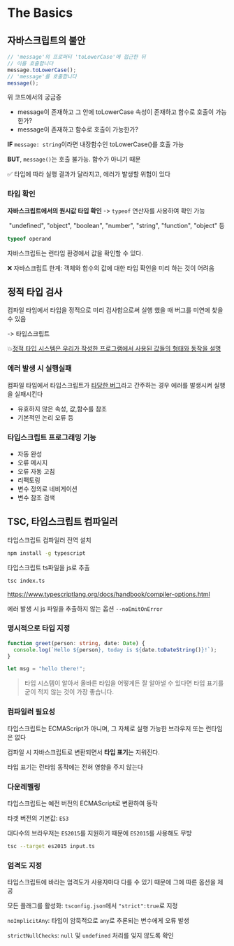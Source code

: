 # The Basics


## 자바스크립트의 불안

```javascript
// 'message'의 프로퍼티 'toLowerCase'에 접근한 뒤
// 이를 호출합니다
message.toLowerCase();
// 'message'를 호출합니다
message();
```

위 코드에서의 궁금증

- message이 존재하고 그 안에 toLowerCase 속성이 존재하고 함수로 호출이 가능한가?
- message이 존재하고 함수로 호출이 가능한가?

 **IF** `message: string`이라면 내장함수인 toLowerCase()를 호출 가능

**BUT**, `message()`는 호출 불가능. 함수가 아니기 때문

✅ 타입에 따라 실행 결과가 달라지고, 에러가 발생할 위험이 있다


### 타입 확인

**자바스크립트에서의 원시값 타입 확인** -> `typeof` 연산자를 사용하여 확인 가능

​ "undefined", "object", "boolean", "number", "string", "function", "object" 등

```javascript
typeof operand
```

자바스크립트는 런타임 환경에서 값을 확인할 수 있다.

❌ 자바스크립트 한계: 객체와 함수의 값에 대한 타입 확인을 미리 하는 것이 어려움


## 정적 타입 검사

컴파일 타임에서 타입을 정적으로 미리 검사함으로써 실행 했을 때 버그를 미연에 찾을 수 있음

-> 타입스크립트

💥<u>정적 타입 시스템은 우리가 작성한 프로그램에서 사용된 값들의 형태와 동작을 설명</u>


### 에러 발생 시 실행실패

컴파일 타임에서 타입스크립트가 <u>타당한 버그</u>라고 간주하는 경우 에러를 발생시켜 실행을 실패시킨다

- 유효하지 않은 속성, 값,함수를 참조
- 기본적인 논리 오류 등


### 타입스크립트 프로그래밍 기능

- 자동 완성
- 오류 메시지
- 오류 자동 고침
- 리팩토링
- 변수 정의로 네비게이션
- 변수 참조 검색


## TSC, 타입스크립트 컴파일러

타입스크립트 컴파일러 전역 설치

```bash
npm install -g typescript
```

타입스크립트 ts파일을 js로 추출

```bash
tsc index.ts
```

<https://www.typescriptlang.org/docs/handbook/compiler-options.html>

에러 발생 시 js 파일을 추출하지 않는 옵션 `--noEmitOnError`


### 명시적으로 타입 지정

```typescript
function greet(person: string, date: Date) {
  console.log(`Hello ${person}, today is ${date.toDateString()}!`);
}
```

```typescript
let msg = "hello there!";
```

> 타입 시스템이 알아서 올바른 타입을 어떻게든 잘 알아낼 수 있다면
> 타입 표기를 굳이 적지 않는 것이 가장 좋습니다.


### 컴파일러 필요성

타입스크립트는  ECMAScript가 아니며, 그 자체로 실행 가능한 브라우저 또는 런타임은 없다

컴파일 시 자바스크립트로 변환되면서 **타입 표기**는 지워진다.

타입 표기는 런타임 동작에는 전혀 영향을 주지 않는다


### 다운레벨링

타입스크립트는 예전 버전의 ECMAScript로 변환하여 동작

타겟 버전의 기본값: `ES3`

대다수의 브라우저는 `ES2015`를 지원하기 때문에 `ES2015`를 사용해도 무방

```bash
tsc --target es2015 input.ts
```


### 엄격도 지정

타입스크립트에 바라는 엄격도가 사용자마다 다를 수 있기 때문에 그에 따른 옵션을 제공

모든 플래그를 활성화: `tsconfig.json`에서 `"strict":true`로 지정

`noImplicitAny`: 타입이 암묵적으로 `any`로 추론되는 변수에게 오류 발생

`strictNullChecks`: `null` 및 `undefined` 처리를 잊지 않도록 확인

